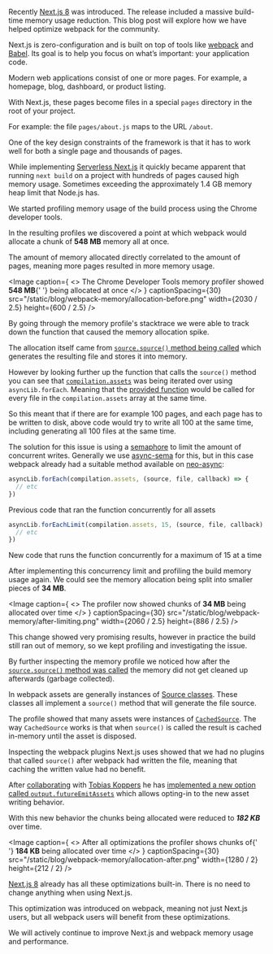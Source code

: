 

Recently [Next.js 8](/blog/next-8) was introduced. The release included a massive build-time memory usage reduction. This blog post will explore how we have helped optimize webpack for the community.

Next.js is zero-configuration and is built on top of tools like [webpack](https://webpack.js.org/) and [Babel](https://babeljs.io). Its goal is to help you focus on what’s important: your application code.

Modern web applications consist of one or more pages. For example, a homepage, blog, dashboard, or product listing.

With Next.js, these pages become files in a special `pages` directory in the root of your project.

For example: the file `pages/about.js` maps to the URL `/about`.

One of the key design constraints of the framework is that it has to work well for both a single page and thousands of pages.

While implementing [Serverless Next.js](/blog/next-8#serverless-nextjs) it quickly became apparent that running `next build` on a project with hundreds of pages caused high memory usage. Sometimes exceeding the approximately 1.4 GB memory heap limit that Node.js has.

We started profiling memory usage of the build process using the Chrome developer tools.

In the resulting profiles we discovered a point at which webpack would allocate a chunk of **548 MB** memory all at once.

The amount of memory allocated directly correlated to the amount of pages, meaning more pages resulted in more memory usage.

<Image
  caption={
    <>
      The Chrome Developer Tools memory profiler showed <strong>548 MB</strong>{' '}
      being allocated at once
    </>
  }
  captionSpacing={30}
  src="/static/blog/webpack-memory/allocation-before.png"
  width={2030 / 2.5}
  height={600 / 2.5}
/>

By going through the memory profile's stacktrace we were able to track down the function that caused the memory allocation spike.

The allocation itself came from [`source.source()` method being called](https://github.com/webpack/webpack/blob/v4.28.4/lib/Compiler.js#L334) which generates the resulting file and stores it into memory.

However by looking further up the function that calls the `source()` method you can see that [`compilation.assets`](https://github.com/webpack/webpack/blob/v4.28.4/lib/Compiler.js#L316) was being iterated over using `asyncLib.forEach`. Meaning that the [provided function](https://github.com/webpack/webpack/blob/v4.28.4/lib/Compiler.js#L317) would be called for every file in the `compilation.assets` array at the same time.

So this meant that if there are for example 100 pages, and each page has to be written to disk, above code would try to write all 100 at the same time, including generating all 100 files at the same time.

The solution for this issue is using a [semaphore](<https://en.wikipedia.org/wiki/Semaphore_(programming)>) to limit the amount of concurrent writes. Generally we use [async-sema](https://github.com/zeit/async-sema) for this, but in this case webpack already had a suitable method available on [neo-async](https://github.com/webpack/webpack/blob/v4.28.4/lib/Compiler.js#L8):

```js
asyncLib.forEach(compilation.assets, (source, file, callback) => {
  // etc
})
```

<Caption>
  Previous code that ran the function concurrently for all assets
</Caption>

```js
asyncLib.forEachLimit(compilation.assets, 15, (source, file, callback) => {
  // etc
})
```

<Caption>
  New code that runs the function concurrently for a maximum of 15 at a time
</Caption>

After implementing this concurrency limit and profiling the build memory usage again. We could see the memory allocation being split into smaller pieces of **34 MB**.

<Image
  caption={
    <>
      The profiler now showed chunks of <strong>34 MB</strong> being allocated
      over time
    </>
  }
  captionSpacing={30}
  src="/static/blog/webpack-memory/after-limiting.png"
  width={2060 / 2.5}
  height={886 / 2.5}
/>

This change showed very promising results, however in practice the build still ran out of memory, so we kept profiling and investigating the issue.

By further inspecting the memory profile we noticed how after the [`source.source()` method was called](https://github.com/webpack/webpack/blob/v4.28.4/lib/Compiler.js#L334) the memory did not get cleaned up afterwards (garbage collected).

In webpack assets are generally instances of [Source classes](https://github.com/webpack/webpack-sources). These classes all implement a `source()` method that will generate the file source.

The profile showed that many assets were instances of [`CachedSource`](https://github.com/webpack/webpack-sources#cachedsource). The way `CachedSource` works is that when `source()` is called the result is cached in-memory until the asset is disposed.

Inspecting the webpack plugins Next.js uses showed that we had no plugins that called `source()` after webpack had written the file, meaning that caching the written value had no benefit.

After [collaborating](https://github.com/webpack/webpack/pull/8609) with [Tobias Koppers](https://twitter.com/wSokra) he has [implemented a new option called `output.futureEmitAssets`](https://github.com/webpack/webpack/pull/8642) which allows opting-in to the new asset writing behavior.

With this new behavior the chunks being allocated were reduced to **_182 KB_** over time.

<Image
  caption={
    <>
      After all optimizations the profiler shows chunks of{' '}
      <strong>184 KB</strong> being allocated over time
    </>
  }
  captionSpacing={30}
  src="/static/blog/webpack-memory/allocation-after.png"
  width={1280 / 2}
  height={212 / 2}
/>

[Next.js 8](/blog/next-8) already has all these optimizations built-in. There is no need to change anything when using Next.js.

This optimization was introduced on webpack, meaning not just Next.js users, but all webpack users will benefit from these optimizations.

We will actively continue to improve Next.js and webpack memory usage and performance.
